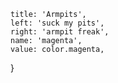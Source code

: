 
	title: 'Armpits',
	left: 'suck my pits',
	right: 'armpit freak',
	name: 'magenta',
	value: color.magenta,
}
